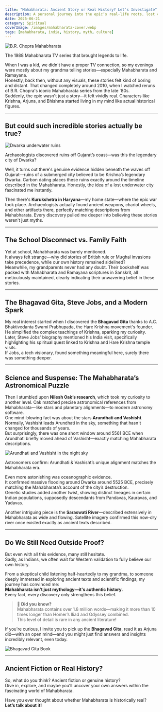 ```yaml
---
title: "Mahabharata: Ancient Story or Real History? Let’s Investigate"
description: A personal journey into the epic’s real-life roots, lost cities, and facts that might change your mind.
date: 2025-06-21
category: Spiritual
coverImage: /images/mahabharata-cover.webp
tags: [mahabharata, india, history, myth, culture]
---
```



<Image
  src="/images/br-chopra.webp"
  alt="B.R. Chopra Mahabharata"
  width={700}
  height={350}
  className="rounded-xl my-6 mx-auto shadow-lg"
/>
<div style={{fontSize:'0.98rem',color:'#888',marginBottom:'2rem',textAlign:'center'}}>
  The 1988 Mahabharata TV series that brought legends to life.
</div>

When I was a kid, we didn't have a proper TV connection, so my evenings were mostly about my grandma telling stories—especially Mahabharata and Ramayana.  
Honestly, back then, without any visuals, these stories felt kind of boring and distant. That changed completely around 2010, when I watched reruns of B.R. Chopra's iconic Mahabharata series from the late '80s.  
Suddenly, the epic wasn't just a story—it felt vividly real. Characters like Krishna, Arjuna, and Bhishma started living in my mind like actual historical figures.

---

## But could such incredible stories actually be true?

<Image
  src="/images/dwarka-underwater.webp"
  alt="Dwarka underwater ruins"
  width={640}
  height={360}
  className="rounded-lg my-6 mx-auto shadow-md"
/>
<div style={{fontSize:'0.95rem',color:'#666',marginBottom:'2rem',textAlign:'center'}}>
  Archaeologists discovered ruins off Gujarat’s coast—was this the legendary city of Dwarka?
</div>

Well, it turns out there's genuine evidence hidden beneath the waves off Gujarat—ruins of a submerged city believed to be Krishna’s legendary Dwarka. Carbon dating places these ruins exactly around the timeline described in the Mahabharata. Honestly, the idea of a lost underwater city fascinated me instantly.

Then there's **Kurukshetra in Haryana**—my home state—where the epic war took place. Archaeologists actually found ancient weapons, chariot wheels, and other artifacts there, perfectly matching descriptions from Mahabharata. Every discovery pulled me deeper into believing these stories weren't just myths.

---

## The School Disconnect vs. Family Faith

Yet at school, Mahabharata was barely mentioned.  
It always felt strange—why did stories of British rule or Mughal invasions take precedence, while our own history remained sidelined?  
Meanwhile, my grandparents never had any doubt. Their bookshelf was packed with Mahabharata and Ramayana scriptures in Sanskrit, all meticulously maintained, clearly indicating their unwavering belief in these stories.

---

## The Bhagavad Gita, Steve Jobs, and a Modern Spark

My real interest started when I discovered the **Bhagavad Gita** thanks to A.C. Bhaktivedanta Swami Prabhupada, the Hare Krishna movement's founder. He simplified the complex teachings of Krishna, sparking my curiosity.  
Later, Steve Jobs' biography mentioned his India visit, specifically highlighting his spiritual quest linked to Krishna and Hare Krishna temple visits.  
If Jobs, a tech visionary, found something meaningful here, surely there was something deeper.

---

## Science and Suspense: The Mahabharata’s Astronomical Puzzle

Then I stumbled upon **Nilesh Oak’s research**, which took my curiosity to another level. Oak matched precise astronomical references from Mahabharata—like stars and planetary alignments—to modern astronomy software.  
One mind-blowing fact was about the stars **Arundhati and Vashisht**. Normally, Vashisht leads Arundhati in the sky, something that hasn't changed for thousands of years.  
But surprisingly, there was one short window around 5561 BCE when Arundhati briefly moved ahead of Vashisht—exactly matching Mahabharata descriptions.

<Image
  src="/images/arundhati-vashisht-sky.webp"
  alt="Arundhati and Vashisht in the night sky"
  width={500}
  height={320}
  className="rounded-md my-6 mx-auto shadow"
/>
<div style={{fontSize:'0.95rem',color:'#666',marginBottom:'2rem',textAlign:'center'}}>
  Astronomers confirm: Arundhati & Vashisht’s unique alignment matches the Mahabharata era.
</div>

Even more astonishing was oceanographic evidence.  
It confirmed massive flooding around Dwarka around 5525 BCE, precisely matching the Mahabharata’s account of the city’s destruction.  
Genetic studies added another twist, showing distinct lineages in certain Indian populations, supposedly descendants from Pandavas, Kauravas, and Yadavas.

Another intriguing piece is the **Saraswati River**—described extensively in Mahabharata as wide and flowing. Satellite imagery confirmed this now-dry river once existed exactly as ancient texts described.

---

## Do We Still Need Outside Proof?

But even with all this evidence, many still hesitate.  
Sadly, as Indians, we often wait for Western validation to fully believe our own history.

From a skeptical child listening half-heartedly to my grandma, to someone deeply immersed in exploring ancient texts and scientific findings, my journey has convinced me:  
**Mahabharata isn’t just mythology—it's authentic history.**  
Every fact, every discovery only strengthens this belief.

> 📖 **Did you know?**  
> Mahabharata contains over 1.8 million words—making it more than 10 times longer than Homer’s Iliad and Odyssey combined.  
> This level of detail is rare in any ancient literature!

If you're curious, I invite you to pick up the **Bhagavad Gita**, read it as Arjuna did—with an open mind—and you might just find answers and insights incredibly relevant, even today.

<Image
  src="/images/Bhagavad-Gita.webp"
  alt="Bhagavad Gita Book"
  width={700}
  height={250}
  className="rounded-xl my-6 mx-auto shadow-lg"
/>


---

## Ancient Fiction or Real History?

So, what do you think? Ancient fiction or genuine history?  
Dive in, explore, and maybe you’ll uncover your own answers within the fascinating world of Mahabharata.

Have you ever thought about whether Mahabharata is historically real?  
**Let’s talk about it!**
